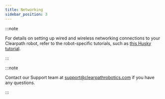 ```yaml
---
title: Networking
sidebar_position: 3
---
```


:::note

For details on setting up wired and wireless networking connections to your Clearpath
robot, refer to the robot-specific tutorials, such as [this Husky tutorial](http://localhost:3000/docs/robots/husky/tutorials_husky#husky-networking).

:::

:::note

Contact our Support team at support@clearpathrobotics.com if you have any questions.

:::
